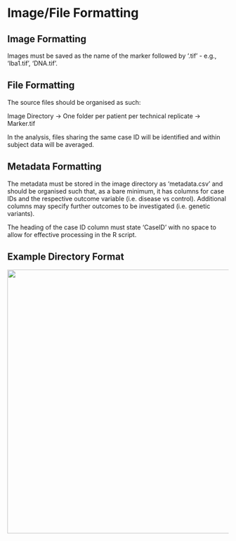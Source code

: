 # Image/File Formatting

## Image Formatting

Images must be saved as the name of the marker followed by '.tif' - e.g., 'Iba1.tif', 'DNA.tif'.

## File Formatting

The source files should be organised as such:

Image Directory -\> One folder per patient per technical replicate -\> Marker.tif

In the analysis, files sharing the same case ID will be identified and within subject data will be averaged.

## Metadata Formatting

The metadata must be stored in the image directory as 'metadata.csv' and should be organised such that, as a bare minimum, it has columns for case IDs and the respective outcome variable (i.e. disease vs control). Additional columns may specify further outcomes to be investigated (i.e. genetic variants).

The heading of the case ID column must state 'CaseID' with no space to allow for effective processing in the R script.

## Example Directory Format

![](images/directory_example.png){width="600"}
